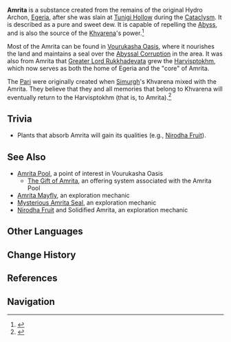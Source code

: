 {{Stub|Needs images, details about applications of Amrita}}
{{Terminology Infobox
|title        = Amrita
|type         = Lore
|region       = Sumeru
|subregion    = Girdle of the Sands
}}
'''Amrita''' is a substance created from the remains of the original Hydro Archon, [[Egeria]], after she was slain at [[Tunigi Hollow]] during the [[Cataclysm]]. It is described as a pure and sweet dew. It is capable of repelling the [[Abyss]], and is also the source of the [[Khvarena]]'s power.<ref>{{Ref/Quest|The Splendorous Sky That Day}}</ref>

Most of the Amrita can be found in [[Vourukasha Oasis]], where it nourishes the land and maintains a seal over the [[Abyssal Corruption]] in the area. It was also from Amrita that [[Greater Lord Rukkhadevata]] grew the [[Harvisptokhm]], which now serves as both the home of Egeria and the "core" of Amrita. 

The [[Pari]] were originally created when [[Simurgh]]'s Khvarena mixed with the Amrita. They believe that they and all memories that belong to Khvarena will eventually return to the Harvisptokhm (that is, to Amrita).<ref>{{Ref/Quest|Heart of Amrita}}</ref>
<!--
==Overview==
-->
==Trivia==
* Plants that absorb Amrita will gain its qualities (e.g., [[Nirodha Fruit]]).

==See Also==
* [[Amrita Pool]], a point of interest in Vourukasha Oasis
** [[The Gift of Amrita]], an offering system associated with the Amrita Pool
* [[Amrita Mayfly]], an exploration mechanic
* [[Mysterious Amrita Seal]], an exploration mechanic
* [[Nirodha Fruit]] and Solidified Amrita, an exploration mechanic

==Other Languages==
{{Other Languages
|en       = Amrita
|zhs      = 甘露活水
|zhs_rm   = 
|zht      = 甘露活水
|zht_rm   = 
|zh_tl    = 
|ja       = 甘露活水
|ja_rm    = Kanro Kassui{{Assumed}}
|ja_tl    = 
|ko       = 감로수
|ko_tl    = 
|es       = Rocío vital
|es_tl    = Vital Dew
|fr       = Eau d'amrita
|fr_tl    = Amrita Water
|ru       = Амрита
|ru_tl    = 
|th       = หยาดอมฤตแห่งชีวัน
|th_rm    = 
|th_tl    = 
|vi       = Amrita
|de       = Amrita
|id       = Amrita
|pt       = Amrita
|tr       = Amrita
|it       = Amrita
}}

==Change History==
{{Change History|introduced=3.6}}

==References==
{{Reflist}}

==Navigation==
{{Lore Navbox|Terminology}}
<!--
[[ja:甘露]]
-->